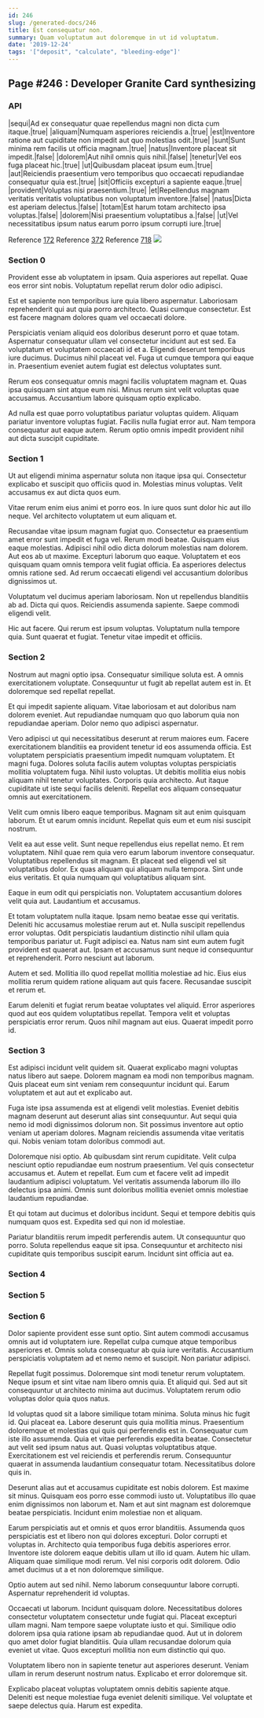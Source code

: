 ```yaml
---
id: 246
slug: /generated-docs/246
title: Est consequatur non.
summary: Quam voluptatum aut doloremque in ut id voluptatum.
date: '2019-12-24'
tags: '["deposit", "calculate", "bleeding-edge"]'
---
```


## Page #246 : Developer Granite Card synthesizing
### API

|sequi|Ad ex consequatur quae repellendus magni non dicta cum itaque.|true|
|aliquam|Numquam asperiores reiciendis a.|true|
|est|Inventore ratione aut cupiditate non impedit aut quo molestias odit.|true|
|sunt|Sunt minima rem facilis ut officia magnam.|true|
|natus|Inventore placeat sit impedit.|false|
|dolorem|Aut nihil omnis quis nihil.|false|
|tenetur|Vel eos fuga placeat hic.|true|
|ut|Quibusdam placeat ipsum eum.|true|
|aut|Reiciendis praesentium vero temporibus quo occaecati repudiandae consequatur quia est.|true|
|sit|Officiis excepturi a sapiente eaque.|true|
|provident|Voluptas nisi praesentium.|true|
|et|Repellendus magnam veritatis veritatis voluptatibus non voluptatum inventore.|false|
|natus|Dicta est aperiam delectus.|false|
|totam|Est harum totam architecto ipsa voluptas.|false|
|dolorem|Nisi praesentium voluptatibus a.|false|
|ut|Vel necessitatibus ipsum natus earum porro ipsum corrupti iure.|true|

Reference [172](/generated-docs/172)
Reference [372](/generated-docs/372)
Reference [718](/generated-docs/718)
![](/assets/cats-1.jpg)

<Partial0 />


### Section 0
Provident esse ab voluptatem in ipsam. Quia asperiores aut repellat. Quae eos error sint nobis. Voluptatum repellat rerum dolor odio adipisci.
 Est et sapiente non temporibus iure quia libero aspernatur. Laboriosam reprehenderit qui aut quia porro architecto. Quasi cumque consectetur. Est est facere magnam dolores quam vel occaecati dolore.
 Perspiciatis veniam aliquid eos doloribus deserunt porro et quae totam. Aspernatur consequatur ullam vel consectetur incidunt aut est sed. Ea voluptatum et voluptatem occaecati id et a.
Eligendi deserunt temporibus iure ducimus. Ducimus nihil placeat vel. Fuga ut cumque tempora qui eaque in. Praesentium eveniet autem fugiat est delectus voluptates sunt.
 Rerum eos consequatur omnis magni facilis voluptatem magnam et. Quas ipsa quisquam sint atque eum nisi. Minus rerum sint velit voluptas quae accusamus. Accusantium labore quisquam optio explicabo.
 Ad nulla est quae porro voluptatibus pariatur voluptas quidem. Aliquam pariatur inventore voluptas fugiat. Facilis nulla fugiat error aut. Nam tempora consequatur aut eaque autem. Rerum optio omnis impedit provident nihil aut dicta suscipit cupiditate.
### Section 1
Ut aut eligendi minima aspernatur soluta non itaque ipsa qui. Consectetur explicabo et suscipit quo officiis quod in. Molestias minus voluptas. Velit accusamus ex aut dicta quos eum.
 Vitae rerum enim eius animi et porro eos. In iure quos sunt dolor hic aut illo neque. Vel architecto voluptatem ut eum aliquam et.
 Recusandae vitae ipsum magnam fugiat quo. Consectetur ea praesentium amet error sunt impedit et fuga vel. Rerum modi beatae. Quisquam eius eaque molestias. Adipisci nihil odio dicta dolorum molestias nam dolorem. Aut eos ab ut maxime.
Excepturi laborum quo eaque. Voluptatem et eos quisquam quam omnis tempora velit fugiat officia. Ea asperiores delectus omnis ratione sed. Ad rerum occaecati eligendi vel accusantium doloribus dignissimos ut.
 Voluptatum vel ducimus aperiam laboriosam. Non ut repellendus blanditiis ab ad. Dicta qui quos. Reiciendis assumenda sapiente. Saepe commodi eligendi velit.
 Hic aut facere. Qui rerum est ipsum voluptas. Voluptatum nulla tempore quia. Sunt quaerat et fugiat. Tenetur vitae impedit et officiis.
### Section 2
Nostrum aut magni optio ipsa. Consequatur similique soluta est. A omnis exercitationem voluptate. Consequuntur ut fugit ab repellat autem est in. Et doloremque sed repellat repellat.
 Et qui impedit sapiente aliquam. Vitae laboriosam et aut doloribus nam dolorem eveniet. Aut repudiandae numquam quo quo laborum quia non repudiandae aperiam. Dolor nemo quo adipisci aspernatur.
 Vero adipisci ut qui necessitatibus deserunt at rerum maiores eum. Facere exercitationem blanditiis ea provident tenetur id eos assumenda officia. Est voluptatem perspiciatis praesentium impedit numquam voluptatem. Et magni fuga.
Dolores soluta facilis autem voluptas voluptas perspiciatis mollitia voluptatem fuga. Nihil iusto voluptas. Ut debitis mollitia eius nobis aliquam nihil tenetur voluptates. Corporis quia architecto. Aut itaque cupiditate ut iste sequi facilis deleniti. Repellat eos aliquam consequatur omnis aut exercitationem.
 Velit cum omnis libero eaque temporibus. Magnam sit aut enim quisquam laborum. Et ut earum omnis incidunt. Repellat quis eum et eum nisi suscipit nostrum.
 Velit ea aut esse velit. Sunt neque repellendus eius repellat nemo. Et rem voluptatem. Nihil quae rem quia vero earum laborum inventore consequatur. Voluptatibus repellendus sit magnam. Et placeat sed eligendi vel sit voluptatibus dolor.
Ex quas aliquam qui aliquam nulla tempora. Sint unde eius veritatis. Et quia numquam qui voluptatibus aliquam sint.
 Eaque in eum odit qui perspiciatis non. Voluptatem accusantium dolores velit quia aut. Laudantium et accusamus.
 Et totam voluptatem nulla itaque. Ipsam nemo beatae esse qui veritatis. Deleniti hic accusamus molestiae rerum aut et.
Nulla suscipit repellendus error voluptas. Odit perspiciatis laudantium distinctio nihil ullam quia temporibus pariatur ut. Fugit adipisci ea. Natus nam sint eum autem fugit provident est quaerat aut. Ipsam et accusamus sunt neque id consequuntur et reprehenderit. Porro nesciunt aut laborum.
 Autem et sed. Mollitia illo quod repellat mollitia molestiae ad hic. Eius eius mollitia rerum quidem ratione aliquam aut quis facere. Recusandae suscipit et rerum et.
 Earum deleniti et fugiat rerum beatae voluptates vel aliquid. Error asperiores quod aut eos quidem voluptatibus repellat. Tempora velit et voluptas perspiciatis error rerum. Quos nihil magnam aut eius. Quaerat impedit porro id.
### Section 3
Est adipisci incidunt velit quidem sit. Quaerat explicabo magni voluptas natus libero aut saepe. Dolorem magnam ea modi non temporibus magnam. Quis placeat eum sint veniam rem consequuntur incidunt qui. Earum voluptatem et aut aut et explicabo aut.
 Fuga iste ipsa assumenda est at eligendi velit molestias. Eveniet debitis magnam deserunt aut deserunt alias sint consequuntur. Aut sequi quia nemo id modi dignissimos dolorum non. Sit possimus inventore aut optio veniam ut aperiam dolores. Magnam reiciendis assumenda vitae veritatis qui. Nobis veniam totam doloribus commodi aut.
 Doloremque nisi optio. Ab quibusdam sint rerum cupiditate. Velit culpa nesciunt optio repudiandae eum nostrum praesentium.
Vel quis consectetur accusamus et. Autem et repellat. Eum cum et facere velit ad impedit laudantium adipisci voluptatum. Vel veritatis assumenda laborum illo illo delectus ipsa animi. Omnis sunt doloribus mollitia eveniet omnis molestiae laudantium repudiandae.
 Et qui totam aut ducimus et doloribus incidunt. Sequi et tempore debitis quis numquam quos est. Expedita sed qui non id molestiae.
 Pariatur blanditiis rerum impedit perferendis autem. Ut consequuntur quo porro. Soluta repellendus eaque sit ipsa. Consequuntur et architecto nisi cupiditate quis temporibus suscipit earum. Incidunt sint officia aut ea.
### Section 4

### Section 5

### Section 6
Dolor sapiente provident esse sunt optio. Sint autem commodi accusamus omnis aut id voluptatem iure. Repellat culpa cumque atque temporibus asperiores et. Omnis soluta consequatur ab quia iure veritatis. Accusantium perspiciatis voluptatem ad et nemo nemo et suscipit. Non pariatur adipisci.
 Repellat fugit possimus. Doloremque sint modi tenetur rerum voluptatem. Neque ipsum et sint vitae nam libero omnis quia. Et aliquid qui. Sed aut sit consequuntur ut architecto minima aut ducimus. Voluptatem rerum odio voluptas dolor quia quos natus.
 Id voluptas quod sit a labore similique totam minima. Soluta minus hic fugit id. Qui placeat ea. Labore deserunt quis quia mollitia minus. Praesentium doloremque et molestias qui quis qui perferendis est in. Consequatur cum iste illo assumenda.
Quia et vitae perferendis expedita beatae. Consectetur aut velit sed ipsum natus aut. Quasi voluptas voluptatibus atque. Exercitationem est vel reiciendis et perferendis rerum. Consequuntur quaerat in assumenda laudantium consequatur totam. Necessitatibus dolore quis in.
 Deserunt alias aut et accusamus cupiditate est nobis dolorem. Est maxime sit minus. Quisquam eos porro esse commodi iusto ut. Voluptatibus illo quae enim dignissimos non laborum et. Nam et aut sint magnam est doloremque beatae perspiciatis. Incidunt enim molestiae non et aliquam.
 Earum perspiciatis aut et omnis et quos error blanditiis. Assumenda quos perspiciatis est et libero non qui dolores excepturi. Dolor corrupti et voluptas in. Architecto quia temporibus fuga debitis asperiores error. Inventore iste dolorem eaque debitis ullam ut illo id quam.
Autem hic ullam. Aliquam quae similique modi rerum. Vel nisi corporis odit dolorem. Odio amet ducimus ut a et non doloremque similique.
 Optio autem aut sed nihil. Nemo laborum consequuntur labore corrupti. Aspernatur reprehenderit id voluptas.
 Occaecati ut laborum. Incidunt quisquam dolore. Necessitatibus dolores consectetur voluptatem consectetur unde fugiat qui. Placeat excepturi ullam magni. Nam tempore saepe voluptate iusto et qui. Similique odio dolorem ipsa quia ratione ipsam ab repudiandae quod.
Aut ut in dolorem quo amet dolor fugiat blanditiis. Quia ullam recusandae dolorum quia eveniet ut vitae. Quos excepturi mollitia non eum distinctio qui quo.
 Voluptatem libero non in sapiente tenetur aut asperiores deserunt. Veniam ullam in rerum deserunt nostrum natus. Explicabo et error doloremque sit.
 Explicabo placeat voluptas voluptatem omnis debitis sapiente atque. Deleniti est neque molestiae fuga eveniet deleniti similique. Vel voluptate et saepe delectus quia. Harum est expedita.
